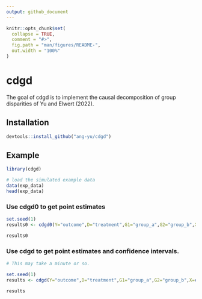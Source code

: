 ```yaml
---
output: github_document
---
```


```r
knitr::opts_chunk$set(
  collapse = TRUE,
  comment = "#>",
  fig.path = "man/figures/README-",
  out.width = "100%"
)
```

# cdgd

<!-- badges: start -->
<!-- badges: end -->

The goal of cdgd is to implement the causal decomposition of group disparities of Yu and Elwert (2022).

## Installation

``` r
devtools::install_github("ang-yu/cdgd")
```

## Example 
  
```r
library(cdgd)

# load the simulated example data
data(exp_data)
head(exp_data)
```

### Use cdgd0 to get point estimates

```r
set.seed(1)
results0 <- cdgd0(Y="outcome",D="treatment",G1="group_a",G2="group_b",X=c("confounder","Q"),Q="Q",data=exp_data,t=0.05,algorithm="nnet")

results0
```

### Use cdgd to get point estimates and confidence intervals. 

```r
# This may take a minute or so.

set.seed(1)
results <- cdgd(Y="outcome",D="treatment",G1="group_a",G2="group_b",X=c("confounder","Q"),Q="Q",data=exp_data,t=0.05,algorithm="nnet",alpha=0.05,k=20)

results
```

